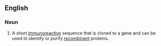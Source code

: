 ==English==

===Noun===
{{en-noun}}
# A short [[immunoreactive]] sequence that is cloned to a gene and can be used to identify or purify [[recombinant]] proteins.